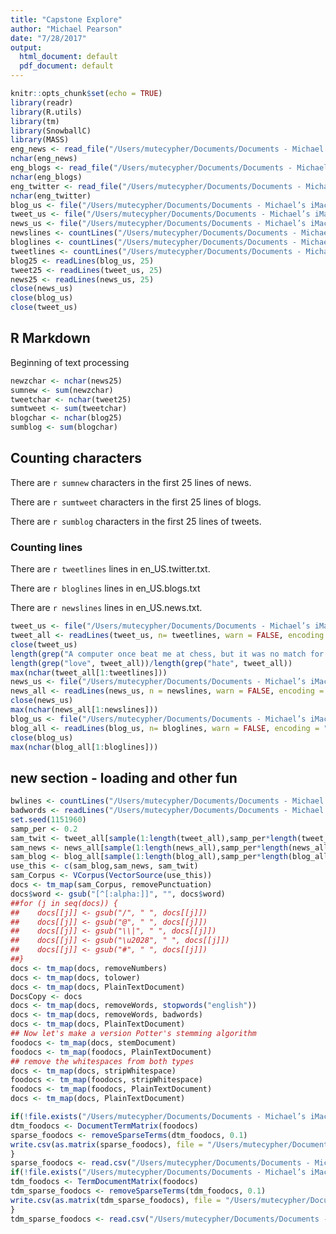 ```yaml
---
title: "Capstone Explore"
author: "Michael Pearson"
date: "7/28/2017"
output:
  html_document: default
  pdf_document: default
---
```


```r
knitr::opts_chunk$set(echo = TRUE)
library(readr)
library(R.utils)
library(tm)
library(SnowballC)     
library(MASS)
eng_news <- read_file("/Users/mutecypher/Documents/Documents - Michael’s iMac/Coursera/Capstone Project/files/en_US/en_US.news.txt")
nchar(eng_news)
eng_blogs <- read_file("/Users/mutecypher/Documents/Documents - Michael’s iMac/Coursera/Capstone Project/files/en_US/en_US.blogs.txt")
nchar(eng_blogs)
eng_twitter <- read_file("/Users/mutecypher/Documents/Documents - Michael’s iMac/Coursera/Capstone Project/files/en_US/en_US.twitter.txt")
nchar(eng_twitter)
blog_us <- file("/Users/mutecypher/Documents/Documents - Michael’s iMac/Coursera/Capstone Project/files/en_US/en_US.blogs.txt")
tweet_us <- file("/Users/mutecypher/Documents/Documents - Michael’s iMac/Coursera/Capstone Project/files/en_US/en_US.twitter.txt")
news_us <- file("/Users/mutecypher/Documents/Documents - Michael’s iMac/Coursera/Capstone Project/files/en_US/en_US.news.txt")
newslines <- countLines("/Users/mutecypher/Documents/Documents - Michael’s iMac/Coursera/Capstone Project/files/en_US/en_US.news.txt")
bloglines <- countLines("/Users/mutecypher/Documents/Documents - Michael’s iMac/Coursera/Capstone Project/files/en_US/en_US.blogs.txt")
tweetlines <- countLines("/Users/mutecypher/Documents/Documents - Michael’s iMac/Coursera/Capstone Project/files/en_US/en_US.twitter.txt")
blog25 <- readLines(blog_us, 25)
tweet25 <- readLines(tweet_us, 25)
news25 <- readLines(news_us, 25)
close(news_us)
close(blog_us)
close(tweet_us)
```

## R Markdown

Beginning of text processing
```r
newzchar <- nchar(news25)
sumnew <- sum(newzchar)
tweetchar <- nchar(tweet25)
sumtweet <- sum(tweetchar)
blogchar <- nchar(blog25)
sumblog <- sum(blogchar)
```

## Counting characters

There are `r sumnew` characters in the first 25 lines of news.

There are `r sumtweet` characters in the first 25 lines of blogs.

There are `r sumblog` characters in the first 25 lines of tweets.

### Counting lines

There are `r tweetlines` lines in en_US.twitter.txt.

There are `r bloglines` lines in en_US.blogs.txt


There are `r newslines` lines in en_US.news.txt.

```r
tweet_us <- file("/Users/mutecypher/Documents/Documents - Michael’s iMac/Coursera/Capstone Project/files/en_US/en_US.twitter.txt")
tweet_all <- readLines(tweet_us, n= tweetlines, warn = FALSE, encoding = "UTF=8", skipNul = TRUE)
close(tweet_us)
length(grep("A computer once beat me at chess, but it was no match for me at kickboxing", tweet_all))
length(grep("love", tweet_all))/length(grep("hate", tweet_all))
max(nchar(tweet_all[1:tweetlines]))
news_us <- file("/Users/mutecypher/Documents/Documents - Michael’s iMac/Coursera/Capstone Project/files/en_US/en_US.news.txt")
news_all <- readLines(news_us, n = newslines, warn = FALSE, encoding = "UTF=8", skipNul = TRUE)
close(news_us)
max(nchar(news_all[1:newslines]))
blog_us <- file("/Users/mutecypher/Documents/Documents - Michael’s iMac/Coursera/Capstone Project/files/en_US/en_US.blogs.txt")
blog_all <- readLines(blog_us, n= bloglines, warn = FALSE, encoding = "UTF=8", skipNul = TRUE)
close(blog_us)
max(nchar(blog_all[1:bloglines]))
```
## new section - loading and other fun
```r
bwlines <- countLines("/Users/mutecypher/Documents/Documents - Michael’s iMac/Coursera/Capstone Project/files/full-list-of-bad-words-banned-by-google-txt-file_2013_11_26_04_53_31_867.txt")
badwords <- readLines("/Users/mutecypher/Documents/Documents - Michael’s iMac/Coursera/Capstone Project/files/full-list-of-bad-words-banned-by-google-txt-file_2013_11_26_04_53_31_867.txt", n= bwlines, warn = FALSE, encoding = "latin1", skipNul = FALSE)
set.seed(1151960)
samp_per <- 0.2
sam_twit <- tweet_all[sample(1:length(tweet_all),samp_per*length(tweet_all))]
sam_news <- news_all[sample(1:length(news_all),samp_per*length(news_all))]
sam_blog <- blog_all[sample(1:length(blog_all),samp_per*length(blog_all))]
use_this <- c(sam_blog,sam_news, sam_twit)
sam_Corpus <- VCorpus(VectorSource(use_this))
docs <- tm_map(sam_Corpus, removePunctuation)
docs$word <- gsub("[^[:alpha:]]", "", docs$word) 
##for (j in seq(docs)) {
##    docs[[j]] <- gsub("/", " ", docs[[j]])
##    docs[[j]] <- gsub("@", " ", docs[[j]])
##    docs[[j]] <- gsub("\\|", " ", docs[[j]])
##    docs[[j]] <- gsub("\u2028", " ", docs[[j]])
##    docs[[j]] <- gsub("#", " ", docs[[j]])
##}
docs <- tm_map(docs, removeNumbers)
docs <- tm_map(docs, tolower)   
docs <- tm_map(docs, PlainTextDocument)
DocsCopy <- docs
docs <- tm_map(docs, removeWords, stopwords("english"))  
docs <- tm_map(docs, removeWords, badwords)
docs <- tm_map(docs, PlainTextDocument)
## Now let's make a version Potter's stemming algorithm
foodocs <- tm_map(docs, stemDocument)
foodocs <- tm_map(foodocs, PlainTextDocument)
## remove the whitespaces from both types
docs <- tm_map(docs, stripWhitespace)
foodocs <- tm_map(foodocs, stripWhitespace)
foodocs <- tm_map(foodocs, PlainTextDocument)
docs <- tm_map(docs, PlainTextDocument)
```

``` r
if(!file.exists("/Users/mutecypher/Documents/Documents - Michael’s iMac/Coursera/Capstone Project/files/dtm_foodocs.csv")){
dtm_foodocs <- DocumentTermMatrix(foodocs)
sparse_foodocs <- removeSparseTerms(dtm_foodocs, 0.1)
write.csv(as.matrix(sparse_foodocs), file = "/Users/mutecypher/Documents/Documents - Michael’s iMac/Coursera/Capstone Project/files/dtm_foodocs.csv")
}
sparse_foodocs <- read.csv("/Users/mutecypher/Documents/Documents - Michael’s iMac/Coursera/Capstone Project/files/dtm_foodocs.csv")
if(!file.exists("/Users/mutecypher/Documents/Documents - Michael’s iMac/Coursera/Capstone Project/files/tdm_foodocs.csv")){
tdm_foodocs <- TermDocumentMatrix(foodocs)
tdm_sparse_foodocs <- removeSparseTerms(tdm_foodocs, 0.1)
write.csv(as.matrix(tdm_sparse_foodocs), file = "/Users/mutecypher/Documents/Documents - Michael’s iMac/Coursera/Capstone Project/files/tdm_foodocs.csv")
}
tdm_sparse_foodocs <- read.csv("/Users/mutecypher/Documents/Documents - Michael’s iMac/Coursera/Capstone Project/files/tdm_foodocs.csv")
```

